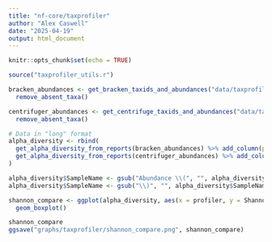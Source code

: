 ```yaml
---
title: "nf-core/taxprofiler"
author: "Alex Caswell"
date: "2025-04-19"
output: html_document
---
```


```r
knitr::opts_chunk$set(echo = TRUE)

source("taxprofiler_utils.r")

```


```r

bracken_abundances <- get_bracken_taxids_and_abundances("data/taxprofiler/raman/bracken") %>%
  remove_absent_taxa()

centrifuger_abundances <- get_centrifuge_taxids_and_abundances("data/taxprofiler/raman/centrifuger") %>%
  remove_absent_taxa()

```

```r

# Data in "long" format
alpha_diversity <- rbind(
  get_alpha_diversity_from_reports(bracken_abundances) %>% add_column(profiler=c("Bracken")),
  get_alpha_diversity_from_reports(centrifuger_abundances) %>% add_column(profiler=c("Centrifuger"))
)

alpha_diversity$SampleName <- gsub("Abundance \\(", "", alpha_diversity$SampleName)
alpha_diversity$SampleName <- gsub("\\)", "", alpha_diversity$SampleName)

```

```r

shannon_compare <- ggplot(alpha_diversity, aes(x = profiler, y = Shannon)) + 
  geom_boxplot()

shannon_compare
ggsave("graphs/taxprofiler/shannon_compare.png", shannon_compare)



```